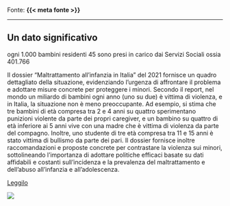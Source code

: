 :::{.fonte}
Fonte: **{{< meta fonte >}}**
:::

---

::: {.callout-tip}
## Un dato significativo
ogni 1.000 bambini residenti 45 sono presi in carico dai Servizi Sociali ossia 401.766
:::

:::{.descrizione}
Il dossier "Maltrattamento all'infanzia in Italia" del 2021 fornisce un quadro dettagliato della situazione, evidenziando l'urgenza di affrontare il problema e adottare misure concrete per proteggere i minori. Secondo il report, nel mondo un miliardo di bambini ogni anno (uno su due) è vittima di violenza, e in Italia, la situazione non è meno preoccupante. Ad esempio, si stima che tre bambini di età compresa tra 2 e 4 anni su quattro sperimentano punizioni violente da parte dei propri caregiver, e un bambino su quattro di età inferiore ai 5 anni vive con una madre che è vittima di violenza da parte del compagno. Inoltre, uno studente di tre età compresa tra 11 e 15 anni è stato vittima di bullismo da parte dei pari. Il dossier fornisce inoltre raccomandazioni e proposte concrete per contrastare la violenza sui minori, sottolineando l'importanza di adottare politiche efficaci basate su dati affidabili e costanti sull'incidenza e la prevalenza del maltrattamento e dell'abuso all'infanzia e all'adolescenza.
:::

[Leggilo](https://cismai.it/assets/uploads/2021/04/DossierMaltrattamento-2021-10-singole-1.pdf){.btn-action-primary .btn-action .btn .btn-success .btn-lg}

[![]({{< meta image >}})](https://cismai.it/assets/uploads/2021/04/DossierMaltrattamento-2021-10-singole-1.pdf)

